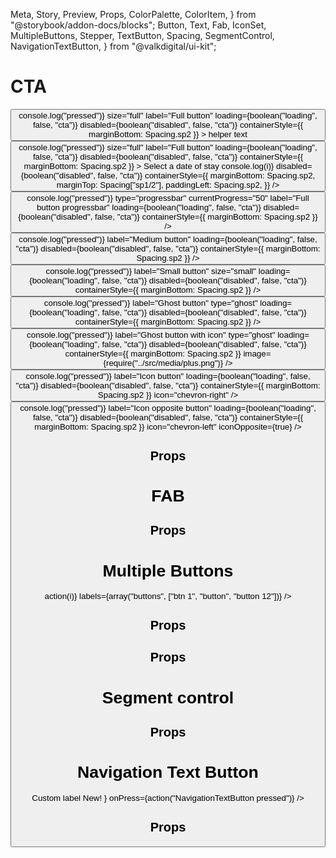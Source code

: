   Meta,
  Story,
  Preview,
  Props,
  ColorPalette,
  ColorItem,
} from "@storybook/addon-docs/blocks";
  Button,
  Text,
  Fab,
  IconSet,
  MultipleButtons,
  Stepper,
  TextButton,
  Spacing,
  SegmentControl,
  NavigationTextButton,
} from "@valkdigital/ui-kit";

<Meta title="Buttons" />

# CTA

<Preview>
  <Story name="CTA" decorators={[withKnobs]}>
    <ScrollView
      contentContainerStyle={{
        paddingHorizontal: Spacing.sp2,
        paddingTop: Spacing.sp3,
      }}
    >
      <Button
        onPress={() => console.log("pressed")}
        size="full"
        label="Full button"
        loading={boolean("loading", false, "cta")}
        disabled={boolean("disabled", false, "cta")}
        containerStyle={{ marginBottom: Spacing.sp2 }}
      >
        <Text style={{ marginLeft: Spacing.sp2 }} color="#C2C2C2">
          helper text
        </Text>
      </Button>
      <Button
        onPress={() => console.log("pressed")}
        size="full"
        label="Full button"
        loading={boolean("loading", false, "cta")}
        disabled={boolean("disabled", false, "cta")}
        containerStyle={{ marginBottom: Spacing.sp2 }}
      >
        <Text style={{ marginLeft: Spacing.sp2 }} color="#C2C2C2">
          Select a date of stay
        </Text>
        <MultipleButtons
          selectedLabel="Exact date"
          labels={["Exact date", "± 1 day", "± 2 days", "± 3 days"]}
          onPress={(i) => console.log(i)}
          disabled={boolean("disabled", false, "cta")}
          containerStyle={{
            marginBottom: Spacing.sp2,
            marginTop: Spacing["sp1/2"],
            paddingLeft: Spacing.sp2,
          }}
        />
      </Button>
      <Button
        onPress={() => console.log("pressed")}
        type="progressbar"
        currentProgress="50"
        label="Full button progressbar"
        loading={boolean("loading", false, "cta")}
        disabled={boolean("disabled", false, "cta")}
        containerStyle={{ marginBottom: Spacing.sp2 }}
      />
      <Button
        onPress={() => console.log("pressed")}
        label="Medium button"
        loading={boolean("loading", false, "cta")}
        disabled={boolean("disabled", false, "cta")}
        containerStyle={{ marginBottom: Spacing.sp2 }}
      />
      <Button
        onPress={() => console.log("pressed")}
        label="Small button"
        size="small"
        loading={boolean("loading", false, "cta")}
        disabled={boolean("disabled", false, "cta")}
        containerStyle={{ marginBottom: Spacing.sp2 }}
      />
      <Button
        onPress={() => console.log("pressed")}
        label="Ghost button"
        type="ghost"
        loading={boolean("loading", false, "cta")}
        disabled={boolean("disabled", false, "cta")}
        containerStyle={{ marginBottom: Spacing.sp2 }}
      />
      <Button
        onPress={() => console.log("pressed")}
        label="Ghost button with icon"
        type="ghost"
        loading={boolean("loading", false, "cta")}
        disabled={boolean("disabled", false, "cta")}
        containerStyle={{ marginBottom: Spacing.sp2 }}
        image={require("../src/media/plus.png")}
      />
      <Button
        onPress={() => console.log("pressed")}
        label="Icon button"
        loading={boolean("loading", false, "cta")}
        disabled={boolean("disabled", false, "cta")}
        containerStyle={{ marginBottom: Spacing.sp2 }}
        icon="chevron-right"
      />
      <Button
        onPress={() => console.log("pressed")}
        label="Icon opposite button"
        loading={boolean("loading", false, "cta")}
        disabled={boolean("disabled", false, "cta")}
        containerStyle={{ marginBottom: Spacing.sp2 }}
        icon="chevron-left"
        iconOpposite={true}
      />
    </ScrollView>
  </Story>
</Preview>

## Props

<Props of={Button} />

# FAB

<Preview>
  <Story name="FAB" decorators={[withKnobs]}>
    <View style={{ width: 300, paddingTop: Spacing.sp2, alignItems: "center" }}>
      <Fab
        label="Placeholder"
        backgroundColor={color("background color", "#2BB9F5", "fab")}
        color={color("color", "#1AA0E2", "fab")}
        icon="plus"
        onPress={action("pressed")}
      />
    </View>
  </Story>
</Preview>

## Props

<Props of={Fab} />

# Multiple Buttons

<Preview>
  <Story name="Multiple Buttons" decorators={[withKnobs]}>
    <View style={{ marginTop: 16 }}>
      <MultipleButtons
        selectedLabel="button"
        onPress={(i) => action(i)}
        labels={array("buttons", ["btn 1", "button", "button 12"])}
      />
    </View>
  </Story>
</Preview>

## Props

<Props of={MultipleButtons} />

<Preview>
  <Story name="Text Button" decorators={[withKnobs]}>
    <View style={{ marginTop: Spacing.sp2, marginLeft: Spacing.sp2 }}>
      <TextButton
        label="text button"
        color={color("color", "#FF8100", "text button")}
        onPress={action("pressed")}
      />
    </View>
  </Story>
</Preview>

## Props

<Props of={TextButton} />

# Segment control

<Preview>
  <Story name="Segment control" decorators={[withKnobs]}>
    <View style={{ marginHorizontal: Spacing.sp1, flex: 1 }}>
      <SegmentControl
        value="segment 2"
        segments={array("segments", ["segment 1", "segment 2", "segment 3"])}
        onPress={action("pressed")}
        style={{ marginBottom: Spacing.sp2 }}
      />
      <SegmentControl
        type="text"
        value="segment 3"
        segments={array("segments", ["segment 1", "segment 2", "segment 3"])}
        onPress={action("pressed")}
        style={{ marginBottom: Spacing.sp2 }}
      />
    </View>
  </Story>
</Preview>

## Props

<Props of={SegmentControl} />

# Navigation Text Button

<Preview>
  <Story name="Navigation Text Button" decorators={[withKnobs]}>
    <View style={{ flex: 1 }}>
      <NavigationTextButton
        showTopBorder={true}
        label="Label"
        onPress={action("NavigationTextButton pressed")}
      />
      <NavigationTextButton
        customLabel={
          <View style={{ flexDirection: "row" }}>
            <Text type="bodySemiBold">Custom label</Text>
            <View
              style={{
                borderRadius: 4,
                backgroundColor: "blue",
                marginLeft: 4,
                alignItems: "center",
                justifyContent: "center",
              }}
            >
              <Text
                type="subtextBold"
                color="white"
                style={{ marginHorizontal: Spacing.sp1 }}
              >
                New!
              </Text>
            </View>
          </View>
        }
        onPress={action("NavigationTextButton pressed")}
      />
    </View>
  </Story>
</Preview>

## Props

<Props of={SegmentControl} />
